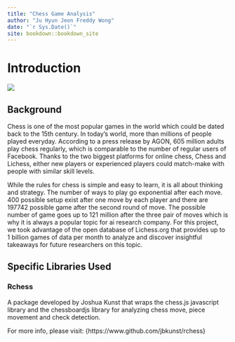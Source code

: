```yaml
--- 
title: "Chess Game Analysis"
author: "Ju Hyun Jeon Freddy Wong"
date: "`r Sys.Date()`"
site: bookdown::bookdown_site
---
```


# Introduction
![](images/intro.gif)

## Background

Chess is one of the most popular games in the world which could be dated back to the 15th century. In today's world, more than millions of people played everyday. According to a press release by AGON, 605 million adults play chess regularly, which is comparable to the number of regular users of Facebook. Thanks to the two biggest platforms for online chess, Chess and Lichess, either new players or experienced players could match-make with people with similar skill levels.  

While the rules for chess is simple and easy to learn, it is all about thinking and strategy. The number of ways to play go exponential after each move. 400 possible setup exist after one move by each player and there are 197742 possible game after the second round of move. The possible number of game goes up to 121 million after the three pair of moves which is why it is always a popular topic for ai research company. For this project, we took advantage of the open database of Lichess.org that provides up to 1 billion games of data per month to analyze and discover insightful takeaways for future researchers on this topic. 

## Specific Libraries Used

### Rchess

A package developed by Joshua Kunst that wraps the chess.js javascript library and the chessboardjs library for analyzing chess move, piece movement and check detection.

For more info, please visit: {https://www.github.com/jbkunst/rchess}


